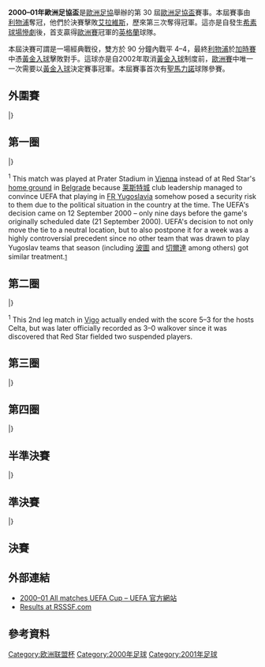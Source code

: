 {{Infobox 國際足球賽事賽季
| tourney_name          = 歐洲足協盃
| year                  = 2000–01
| image                 = Signal Iduna Park new sign.jpg
| size                  = 300px
| caption               = 決賽於[[多蒙特|多蒙特]]的[[西格納伊度納公園|西法倫球場]]舉行
| edition               = 30
| defending_champ_other = {{flagicon|TUR}} [[加拉塔沙雷體育會足球隊|加拉塔沙雷]]
| dates                 = 2000年8月8日–2001年5月16日
| num_teams             = 
| associations          = 
| champion_other        = {{flagicon|ENG}} [[利物浦足球俱樂部|利物浦]]
| count                 = 3
| second_other          = {{flagicon|ESP}} [[阿拉維斯競技俱樂部|艾拉維斯]]
| matches               = 
| goals                 = 
| attendance            = 
| top_scorer            = 
| player                = 
| prevseason            = [[1999–2000年歐洲足協盃|1999–2000]]
| nextseason            = [[2001–02年歐洲足協盃|2001–02]]
}}

'''2000–01年歐洲足協盃'''是[[歐洲足協|歐洲足協]]舉辦的第 30 屆[[歐洲足協盃|歐洲足協盃]]賽事。本屆賽事由[[利物浦足球俱樂部|利物浦]]奪冠，他們於決賽擊敗[[阿拉維斯競技俱樂部|艾拉維斯]]，歷來第三次奪得冠軍。這亦是自發生[[希素球場慘劇|希素球場慘劇]]後，首支贏得[[歐洲三大盃|歐洲賽]]冠軍的[[英格蘭|英格蘭]]球隊。

本屆決賽可謂是一場經典戰役，雙方於 90 分鐘內戰平 4–4，最終[[利物浦足球俱樂部|利物浦]]於[[加時賽|加時賽]]中憑[[黃金入球|黃金入球]]擊敗對手。這球亦是自2002年取消[[黃金入球|黃金入球]]制度前，[[歐洲三大盃|歐洲賽]]中唯一一次需要以[[黃金入球|黃金入球]]決定賽事冠軍。本屆賽事首次有[[聖馬力諾|聖馬力諾]]球隊參賽。

== 外圍賽 ==
{{TwoLeg start}}
{{TwoLegResult|[[卡拉奧華大學足球會|FC卡拉奧華大學]]|ROU|1–2|'''[[樸比達足球會|樸比達]]'''|MKD|1–1 |0–1 }}
{{TwoLegResult|[[科哥里體育會|科哥里]]|SMR|1–12|'''[[巴塞爾足球俱樂部|巴素利]]'''|SUI|1–5 |0–7 }}
{{TwoLegResult|[[尼菲治巴庫足球俱樂部|尼菲治巴庫]]|AZE|2–3|'''[[戈里察足球俱樂部|哥利卡]]'''|SVN|1–0 1|1–3 }}
{{TwoLegResult|'''[[維也納迅速足球會|維也納迅速]]'''|AUT|6–0|[[圖達杜利斯體育會|圖達杜利斯]]|ALB|2–0 |4–0 }}
{{TwoLegResult|'''[[布魯日足球俱樂部|布魯日]]'''|BEL|6–1|[[科羅拉足球會|科羅拉]]|EST|4–1 |2–0 }}
{{TwoLegResult|[[韋斯特曼納島競技俱樂部|韋斯特曼納耶]]|ISL|0–5|'''[[哈茨足球俱樂部|赫斯]]'''|SCO|0–2 |0–3 }}
{{TwoLegResult|'''[[AB哥本哈根|AB哥本哈根]]'''|DEN|9–0|[[B36托爾斯港|B36拖錫雲]]|FRO|8–0 |1–0 }}
{{TwoLegResult|[[高利寧足球會|高利寧]]|NIR|1–3|'''[[奧爾格里特足球俱樂部|奧基迪]]'''|SWE|1–2 |0–1 }}
{{TwoLegResult|[[葉里溫艾拉華特足球會|艾拉華特]]|ARM|3–4|'''[[科希策足球俱樂部|高斯錫]]'''|SVK|2–3 |1–1 }}
{{TwoLegResult|'''[[克魯舍瓦茨進步足球俱樂部|拿比達克]]'''|SCG|6–2|[[維爾揚迪圖列維克足球俱樂部|圖列維克]]|EST|5–1 |1–1 }}
{{TwoLegResult|'''[[MTK布達佩斯足球俱樂部|MTK匈格利亞]]'''|HUN|5–2|[[祖基利赫爾辛基足球會|祖基利]]|FIN|1–0 |4–2 }}
{{TwoLegResult|'''[[波爾塔瓦沃爾斯克拉足球俱樂部|禾斯克拉]]'''|UKR|4–0|[[拉博特尼基足球俱樂部|拉布歷基]]|MKD|2–0 |2–0 }}
{{TwoLegResult|[[阿克拉內斯競技俱樂部|阿簡尼斯]]|ISL|2–6|'''[[KAA根特|真特]]'''|BEL|2–3 |0–3 }}
{{TwoLegResult|[[班戈爾城足球俱樂部|賓高城]]|WAL|0–11|'''[[哈爾姆斯塔德足球俱樂部|咸史達斯]]'''|SWE|0–7 |0–4 }}
{{TwoLegResult|[[雲特史比斯足球會|雲特史比斯]]|LVA|3–4|'''[[沃紹什體育俱樂部|華沙斯]]'''|HUN|2–1 |1–3 {{aet}} }}
{{TwoLegResult|[[埃施青年足球俱樂部|埃施祖尼斯]]|LUX|0–11|'''[[凱爾特人足球俱樂部|些路迪]]'''|SCO|0–4 |0–7 }}
{{TwoLegResult|'''[[德諾維斯足球會|德諾維斯]]'''|CZE|4–0|[[布杜諾斯特足球會|布杜諾斯特]]|BIH|3–0 |1–0 }}
{{TwoLegResult|[[湯瑪利足球會|湯瑪利]]|ALB|2–5|'''[[尼科西亞希臘人競技足球俱樂部|尼科西亞]]'''|CYP|2–3 |0–2 }}
{{TwoLegResult|'''[[布加勒斯特迅速足球俱樂部|布加勒斯特迅速]]'''|ROU|3–1|[[米卡足球俱樂部|米卡]]|ARM|3–0 |0–1 }}
{{TwoLegResult|[[格魯吉亞WIT足球俱樂部|WIT格魯吉亞]]|GEO|1–4|'''[[耶路撒冷貝塔足球俱樂部|耶路撒冷比達]]'''|ISR|0–3 |1–1 |var1=1990}}
{{TwoLegResult|[[奧摩尼亞體育會|奧摩尼亞]]|CYP|1–2|'''[[納夫堤克足球會|納夫堤克]]'''|BUL|0–0 |1–2 }}
{{TwoLegResult|[[澤列茲尼察足球俱樂部|薛謝斯歷卡]]|BIH|1–3|'''[[維斯瓦克拉科夫足球俱樂部|克拉科夫]]'''|POL|0–0 |1–3 }}
{{TwoLegResult|[[舒列夫足球會|舒列夫]]|MDA|0–3|'''[[盧布爾雅那奧林匹亞足球俱樂部_(已解散)|奧林比查]]'''|SVN|0–0 |0–3 }}
{{TwoLegResult|[[卡柏斯足球會|卡柏斯]]|AZE|0–7|'''[[安塔利亞體育|安塔利亞]]'''|TUR|0–2 |0–5 }}
{{TwoLegResult|[[扎爾吉里斯足球俱樂部|薩基列斯]]|LTU|2–7|'''[[羅切霍茹夫足球俱樂部|魯治卓索]]'''|POL|2–1 |0–6 }}
{{TwoLegResult|[[阿伯丁足球俱樂部|鴨巴甸]]|SCO|2–2{{agr}}|'''[[波希米亞人足球俱樂部|波希米亞人]]'''|IRL|1–2 |1–0 }}
{{TwoLegResult|[[高泰足球會|高泰]]|FRO|1–4|'''[[IFK諾爾雪平足球俱樂部|諾高平]]'''|SWE|0–2 |1–2 }}
{{TwoLegResult|[[美達雷斯足球會|美達雷斯]]|LVA|1–2|'''[[白蘭恩體育會|白蘭恩]]'''|NOR|1–1 |0–1 }}
{{TwoLegResult|[[斯拉維亞莫茲里足球俱樂部|斯拉維亞莫兹里]]|BLR|1–1{{agr}}|'''[[海法馬卡比足球俱樂部|海法馬卡比]]'''|ISR|1–1 |0–0 }}
{{TwoLegResult|'''[[布拉迪斯拉發斯洛萬體育會|斯洛雲]]'''|SVK|4–0|[[第比利斯火車頭足球俱樂部|第比利斯火車頭]]|GEO|2–0 |2–0 |var2=1990}}
{{TwoLegResult|[[斯利馬流浪者足球俱樂部|斯利馬流浪]]|MLT|3–5|'''[[游擊隊足球俱樂部|柏迪遜]]'''|SCG|2–1 |1–4 }}
{{TwoLegResult|[[蒂拉斯波爾足球俱樂部|泰拉斯普爾]]|MDA|2–11|'''[[索菲亞中央陸軍足球俱樂部|索菲亞中央陸軍]]'''|BUL|2–3 |0–8 }}
{{TwoLegResult|'''[[AIK足球會|AIK蘇納]]'''|SWE|3–0|[[高美爾足球俱樂部|高美爾]]|BLR|1–0 |2–0 }}
{{TwoLegResult|'''[[HJK赫爾辛基|赫爾辛基]]'''|FIN|4–3|[[基雲馬查體育會|基雲馬查]]|LUX|4–1 |0–2 }}
{{TwoLegResult|[[格倫杜蘭足球俱樂部|格倫杜蘭]]|NIR|0–4|'''[[利勒斯特羅姆體育俱樂部|利尼史特朗]]'''|NOR|0–3 |0–1 }}
{{TwoLegResult|[[伊蘭拿斯足球會|伊蘭拿斯]]|LTU|0–7|'''[[利爾斯SK|利亞斯]]'''|BEL|0–3 |0–4 }}
{{TwoLegResult|'''[[博維斯塔足球會|博維斯塔]]'''|POR|5–0|[[巴里鎮足球俱樂部|巴利鎮]]|WAL|2–0 |3–0 }}
{{TwoLegResult|[[星座體育|星座體育]]|AND|0–16|'''[[巴列卡諾足球俱樂部|華歷簡奴]]'''|ESP|0–10 |0–6 }}
{{TwoLegResult|'''[[洛桑體育足球俱樂部|洛桑體育]]'''|SUI|2–0|[[科克城足球俱樂部|曲克城]]|IRL|1–0 |1–0 }}
{{TwoLegResult|'''[[里耶卡足球俱樂部|列積卡]]'''|CRO|8–6|[[瓦萊塔足球俱樂部|華列達]]|MLT|3–2 |5–4 {{aet}} }}
{{TwoLegResult|'''[[阿米卡弗龍基體育會|阿米卡]]'''|POL|6–3|[[瓦杜茲足球俱樂部|華杜斯]]|LIE|3–0 |3–3 }}
|}

== 第一圈 ==
{{TwoLeg start}}
{{TwoLegResult|[[基希訥烏野牛足球俱樂部|森布魯]]|MDA|1–4|'''[[柏林赫塔體育俱樂部|哈化柏林]]'''|GER|1–2|0–2}}
{{TwoLegResult|[[安塔利亞體育|安塔利亞]]|TUR|2–6|'''[[雲達不萊梅體育會|雲達不萊梅]]'''|GER|2–0|0–6}}
{{TwoLegResult|[[波希米亞人足球俱樂部|波希米亞人]]|IRL|2–3|'''[[凱澤斯勞滕足球俱樂部|凱沙羅頓]]'''|GER|1–3|1–0}}
{{TwoLegResult|'''[[斯圖加特足球俱樂部|史特加]]'''|GER|3–3{{agr}}|[[哈茨足球俱樂部|赫斯]]|SCO|1–0|2–3}}
{{TwoLegResult|[[德諾維斯足球會|德諾維斯]]|CZE|0–1|'''[[1860慕尼黑足球俱樂部|1860慕尼黑]]'''|GER|0–0|0–1}}
{{TwoLegResult|'''[[莫斯科火車頭足球俱樂部|莫斯科火車頭]]'''|RUS|4–2|[[納夫堤克足球會|納夫堤克]]|BUL|4–2|0–0}}
{{TwoLegResult|[[IFK諾爾雪平足球俱樂部|諾高平]]|SWE|3–4|'''[[利貝雷茨足球俱樂部|利巴域]]'''|CZE|2–2|1–2}}
{{TwoLegResult|[[布加勒斯特迅速足球俱樂部|布加勒斯特迅速]]|ROU|0–1|'''[[利物浦足球俱樂部|利物浦]]'''|ENG|0–1|0–0}}
{{TwoLegResult|[[蘇黎世足球俱樂部|蘇黎世]]|SUI|1–4|'''[[KRC亨克|亨克]]'''|BEL|1–2|0–2}}
{{TwoLegResult|[[盧布爾雅那奧林匹亞足球俱樂部_(已解散)|奧林比查]]|SVN|2–3|'''[[皇家西班牙人體育俱樂部|愛斯賓奴]]'''|ESP|2–1|0–2}}
{{TwoLegResult|[[波爾塔瓦沃爾斯克拉足球俱樂部|禾斯克拉]]|UKR|2–4|'''[[博維斯塔足球會|博維斯塔]]'''|POR|1–2|1–2}}
{{TwoLegResult|[[邦比足球會|邦比]]|DEN|1–2|'''[[奧西耶克足球俱樂部|奧斯積克]]'''|CRO|1–2|0–0}}
{{TwoLegResult|[[羅切霍茹夫足球俱樂部|魯治卓索]]|POL|1–7|'''[[國際米蘭足球俱樂部|國際米蘭]]'''|ITA|0–3|1–4}}
{{TwoLegResult|[[樸比達足球會|樸比達]]|MKD|0–6|'''[[帕爾瑪足球俱樂部|帕爾馬]]'''|ITA|0–2|0–4}}
{{TwoLegResult|'''[[洛桑體育足球俱樂部|洛桑體育]]'''|SUI|5–2|[[莫斯科魚雷足球俱樂部|莫斯科魚雷]]|RUS|3–2|2–0}}
{{TwoLegResult|'''[[維戈塞爾塔足球俱樂部|切爾達]]'''|ESP|1–0|[[里耶卡足球俱樂部|列積卡]]|CRO|0–0|1–0{{aet}}}}
{{TwoLegResult|[[萊斯特城足球俱樂部|李斯特城]]|ENG|2–4|'''[[貝爾格萊德紅星足球俱樂部|貝爾格萊德紅星]]'''|SCG|1–1|1–3<sup>1</sup>}}
{{TwoLegResult|[[洛達JC|洛達]]|NED|1–4|'''[[國際巴迪斯拉華足球會|國際巴迪斯拉華]]'''|SVK|0–2|1–2}}
{{TwoLegResult|[[克里沃羅格克里夫巴斯足球俱樂部|卡夫巴斯]]|UKR|0–6|'''[[南特足球俱樂部|南特]]'''|FRA|0–1|0–5}}
{{TwoLegResult|'''[[帕奧克足球俱樂部|PAOK沙朗歷基]]'''|GRE|6–4|[[耶路撒冷貝塔足球俱樂部|耶路撒冷比達]]|ISR|3–1|3–3}}
{{TwoLegResult|'''[[布拉格斯拉維亞體育俱樂部|布拉格斯拉維亞]]'''|CZE|5–0|[[AB哥本哈根|AB哥本哈根]]|DEN|3–0|2–0}}
{{TwoLegResult|'''[[維也納迅速足球會|維也納迅速]]'''|AUT|4–1|[[奧爾格里特足球俱樂部|奧基迪]]|SWE|3–0|1–1}}
{{TwoLegResult|[[KAA根特|真特]]|BEL|0–9|'''[[阿賈克斯足球俱樂部|阿積士]]'''|NED|0–6|0–3}}
{{TwoLegResult|'''[[利勒斯特羅姆體育俱樂部|利尼史特朗]]'''|NOR|4–3|[[莫斯科迪納摩足球俱樂部|莫斯科戴拿模]]|RUS|3–1|1–2}}
{{TwoLegResult|[[科希策足球俱樂部|高斯錫]]|SVK|2–3|'''[[格拉茨AK競技會|格拉茨AK]]'''|AUT|2–3|0–0}}
{{TwoLegResult|[[索菲亞中央陸軍足球俱樂部|索菲亞中央陸軍]]|BUL|2–2{{agr}}|'''[[MTK布達佩斯足球俱樂部|MTK匈格利亞]]'''|HUN|1–2|1–0}}
{{TwoLegResult|'''[[阿拉維斯競技俱樂部|艾拉維斯]]'''|ESP|4–3|[[加辛塔體育|加辛塔]]|TUR|0–0|4–3}}
{{TwoLegResult|'''[[提洛爾恩斯布魯克足球會|提洛爾恩斯布魯克]]'''|AUT|5–3|[[佛羅倫薩足球俱樂部|費倫天拿]]|ITA|3–1|2–2}}
{{TwoLegResult|'''[[布魯日足球俱樂部|布魯日]]'''|BEL|3–0|[[尼科西亞希臘人競技足球俱樂部|尼科西亞]]|CYP|2–0|1–0}}
{{TwoLegResult|[[莫斯科中央陸軍足球俱樂部|莫斯科中央陸軍]]|RUS|0–1|'''[[域堡足球會|域堡]]'''|DEN|0–0|0–1{{aet}}}}
{{TwoLegResult|'''[[凱爾特人足球俱樂部|些路迪]]'''|SCO|3–2|[[HJK赫爾辛基|赫爾辛基]]|FIN|2–0|1–2{{aet}}}}
{{TwoLegResult|[[古格奴足球會|古格奴]]|FRA|0–1|'''[[伊拿克里斯足球會|伊拿克里斯]]'''|GRE|0–0|0–1}}
{{TwoLegResult|[[切爾西足球俱樂部|車路士]]|ENG|1–2|'''[[聖加倫足球俱樂部|聖加倫]]'''|SUI|1–0|0–2}}
{{TwoLegResult|[[皇家薩拉戈薩|薩拉戈薩]]|ESP|5–5{{pso|3–4}}|'''[[維斯瓦克拉科夫足球俱樂部|克拉科夫]]'''|POL|4–1|1–4{{aet}}}}
{{TwoLegResult|[[莫迪足球會|莫迪]]|NOR|1–2|'''[[巴列卡諾足球俱樂部|華歷簡奴]]'''|ESP|0–1|1–1}}
{{TwoLegResult|[[戈里察足球俱樂部|哥利卡]]|SVN|1–11|'''[[羅馬體育俱樂部|羅馬]]'''|ITA|1–4|0–7}}
{{TwoLegResult|[[AIK足球會|AIK蘇納]]|SWE|1–2|'''[[賀福治足球會|賀福治]]'''|DEN|0–1|1–1{{aet}}}}
{{TwoLegResult|'''[[維迪斯|維迪斯]]'''|NED|4–2|[[海法馬卡比足球俱樂部|海法馬卡比]]|ISR|3–0|1–2}}
{{TwoLegResult|[[沃紹什體育俱樂部|華沙斯]]|HUN|2–4|'''[[AEK雅典足球會|AEK雅典]]'''|GRE|2–2|0–2}}
{{TwoLegResult|[[游擊隊足球俱樂部|柏迪遜]]|SCG|1–2|'''[[波爾圖足球俱樂部|波圖]]'''|POR|1–1|0–1}}
{{TwoLegResult|[[弗拉季高加索阿拉尼亞足球俱樂部|阿蘭尼亞]]|RUS|0–5|'''[[阿米卡弗龍基體育會|阿米卡]]'''|POL|0–3|0–2}}
{{TwoLegResult|'''[[哈爾姆斯塔德足球俱樂部|咸史達斯]]'''|SWE|4–3|[[里斯本與本菲卡體育俱樂部|賓菲加]]|POR|2–1|2–2}}
{{TwoLegResult|[[杜納基瓦洛斯足球會|杜拿費亞]]|HUN|1–4|'''[[飛燕諾|飛燕諾]]'''|NED|0–1|1–3}}
{{TwoLegResult|[[利爾斯SK|利亞斯]]|BEL|1–5|'''[[波爾多足球俱樂部|波爾多]]'''|FRA|0–0|1–5}}
{{TwoLegResult|[[華沙波蘭人足球俱樂部|華沙普隆尼亞]]|POL|0–3|'''[[烏迪內斯足球俱樂部|烏甸尼斯]]'''|ITA|0–1|0–2}}
{{TwoLegResult|'''[[巴塞爾足球俱樂部|巴素利]]'''|SUI|7–6|[[白蘭恩體育會|白蘭恩]]|NOR|3–2|4–4}}
{{TwoLegResult|[[克魯舍瓦茨進步足球俱樂部|拿比達克]]|SCG|0–6|'''[[OFI克里特|OFI克雷迪]]'''|GRE|0–0|0–6}}
{{TwoLegResult|[[布拉迪斯拉發斯洛萬體育會|斯洛雲]]|SVK|1–4|'''[[薩格勒布迪納摩足球俱樂部|薩格勒布戴拿模]]'''|CRO|0–3|1–1}}
|}

<sup>1</sup> This match was played at Prater Stadium in [[Vienna|Vienna]] instead of at Red Star's [[Marakana|home ground]] in [[Belgrade|Belgrade]] because [[莱斯特城足球俱乐部|莱斯特城]] club leadership managed to convince UEFA that playing in [[FR_Yugoslavia|FR Yugoslavia]] somehow posed a security risk to them due to the political situation in the country at the time. The UEFA's decision came on 12 September 2000 – only nine days before the game's originally scheduled date (21 September 2000). UEFA's decision to not only move the tie to a neutral location, but to also postpone it for a week was a highly controversial precedent since no other team that was drawn to play Yugoslav teams that season (including [[波爾圖足球俱樂部|波圖]] and [[維戈塞爾塔足球俱樂部|切爾達]] among others) got similar treatment.<small>[http://www.arhiva.srbija.gov.rs/vesti/2000-09/13/21377.html]{{Wayback|url=http://www.arhiva.srbija.gov.rs/vesti/2000-09/13/21377.html |date=20150923173547 }}</small>

== 第二圈 ==
{{TwoLeg start}}
{{TwoLegResult|[[伊拿克里斯足球會|伊拿克里斯]]|GRE|4–5|'''[[凱澤斯勞滕足球俱樂部|凱沙羅頓]]'''|GER|1–3|3–2}}
{{TwoLegResult|'''[[奧西耶克足球俱樂部|奧斯積克]]'''|CRO|4–1|[[維也納迅速足球會|維也納迅速]]|AUT|2–1|2–0}}
{{TwoLegResult|[[烏迪內斯足球俱樂部|烏甸尼斯]]|ITA|1–3|'''[[帕奧克足球俱樂部|PAOK沙朗歷基]]'''|GRE|1–0|0–3{{aet}}}}
{{TwoLegResult|'''[[雲達不萊梅體育會|雲達不萊梅]]'''|GER|9–3|[[KRC亨克|亨克]]|BEL|4–1|5–2}}
{{TwoLegResult|[[哈爾姆斯塔德足球俱樂部|咸史達斯]]|SWE|4–5|'''[[1860慕尼黑足球俱樂部|1860慕尼黑]]'''|GER|3–2|1–3}}
{{TwoLegResult|'''[[AEK雅典足球會|AEK雅典]]'''|GRE|6–2|[[賀福治足球會|賀福治]]|DEN|5–0|1–2}}
{{TwoLegResult|'''[[柏林赫塔體育俱樂部|哈化柏林]]'''|GER|4–2|[[阿米卡弗龍基體育會|阿米卡]]|POL|3–1|1–1}}
{{TwoLegResult|[[利勒斯特羅姆體育俱樂部|利尼史特朗]]|NOR|3–5|'''[[阿拉維斯競技俱樂部|艾拉維斯]]'''|ESP|1–3|2–2}}
{{TwoLegResult|'''[[國際米蘭足球俱樂部|國際米蘭]]'''|ITA|1–1{{agr}}|[[維迪斯|維迪斯]]|NED|0–0|1–1}}
{{TwoLegResult|'''[[波爾多足球俱樂部|波爾多]]'''|FRA|3–2|[[凱爾特人足球俱樂部|些路迪]]|SCO|1–1|2–1{{aet}}}}
{{TwoLegResult|'''[[皇家西班牙人體育俱樂部|愛斯賓奴]]'''|ESP|4–1|[[格拉茨AK競技會|格拉茨AK]]|AUT|4–0|0–1}}
{{TwoLegResult|[[博維斯塔足球會|博維斯塔]]|POR|1–2|'''[[羅馬體育俱樂部|羅馬]]'''|ITA|0–1|1–1}}
{{TwoLegResult|[[提洛爾恩斯布魯克足球會|提洛爾恩斯布魯克]]|AUT|2–3|'''[[斯圖加特足球俱樂部|史特加]]'''|GER|1–0|1–3}}
{{TwoLegResult|[[貝爾格萊德紅星足球俱樂部|貝爾格萊德紅星]]|SCG|4–5|'''[[維戈塞爾塔足球俱樂部|切爾達]]'''|ESP|1–0|0–3<sup>1</sup>}}
{{TwoLegResult|'''[[莫斯科火車頭足球俱樂部|莫斯科火車頭]]'''|RUS|3–1|[[國際巴迪斯拉華足球會|國際巴迪斯拉華]]|SVK|1–0|2–1}}
{{TwoLegResult|[[巴塞爾足球俱樂部|巴素利]]|SUI|1–3|'''[[飛燕諾|飛燕諾]]'''|NED|1–2|0–1}}
{{TwoLegResult|'''[[利物浦足球俱樂部|利物浦]]'''|ENG|4–2|[[利貝雷茨足球俱樂部|利巴域]]|CZE|1–0|3–2}}
{{TwoLegResult|'''[[巴列卡諾足球俱樂部|華歷簡奴]]'''|ESP|2–2{{agr}}|[[域堡足球會|域堡]]|DEN|1–0|1–2}}
{{TwoLegResult|'''[[洛桑體育足球俱樂部|洛桑體育]]'''|SUI|3–2|[[阿賈克斯足球俱樂部|阿積士]]|NED|1–0|2–2}}
{{TwoLegResult|'''[[南特足球俱樂部|南特]]'''|FRA|3–1|[[MTK布達佩斯足球俱樂部|MTK匈格利亞]]|HUN|2–1|1–0}}
{{TwoLegResult|'''[[布魯日足球俱樂部|布魯日]]'''|BEL|3–2|[[聖加倫足球俱樂部|聖加倫]]|SUI|2–1|1–1}}
{{TwoLegResult|'''[[帕爾瑪足球俱樂部|帕爾馬]]'''|ITA|2–1|[[薩格勒布迪納摩足球俱樂部|薩格勒布戴拿模]]|CRO|2–0|0–1}}
{{TwoLegResult|[[OFI克里特|OFI克雷迪]]|GRE|3–6|'''[[布拉格斯拉維亞體育俱樂部|布拉格斯拉維亞]]'''|CZE|2–2|1–4}}
{{TwoLegResult|[[維斯瓦克拉科夫足球俱樂部|克拉科夫]]|POL|0–3|'''[[波爾圖足球俱樂部|波圖]]'''|POR|0–0|0–3}}
|}

<sup>1</sup> This 2nd leg match in [[Vigo|Vigo]] actually ended with the score 5–3 for the hosts Celta, but was later officially recorded as 3–0 walkover since it was discovered that Red Star fielded two suspended players.

== 第三圈 ==
{{TwoLeg start}}
{{TwoLegResult|[[柏林赫塔體育俱樂部|哈化柏林]]|GER|1–2|'''[[國際米蘭足球俱樂部|國際米蘭]]'''|ITA|0–0|1–2}}
{{TwoLegResult|'''[[帕爾瑪足球俱樂部|帕爾馬]]'''|ITA|4–2|[[1860慕尼黑足球俱樂部|1860慕尼黑]]|GER|2–2|2–0}}
{{TwoLegResult|[[飛燕諾|飛燕諾]]|NED|3–4|'''[[斯圖加特足球俱樂部|史特加]]'''|GER|2–2|1–2}}
{{TwoLegResult|[[莫斯科火車頭足球俱樂部|莫斯科火車頭]]|RUS|0–2|'''[[巴列卡諾足球俱樂部|華歷簡奴]]'''|ESP|0–0|0–2}}
{{TwoLegResult|'''[[PSV燕豪芬|PSV燕豪芬]]'''|NED|4–0|[[帕奧克足球俱樂部|PAOK沙朗歷基]]|GRE|3–0|1–0}}
{{TwoLegResult|'''[[羅馬體育俱樂部|羅馬]]'''|ITA|4–0|[[漢堡體育俱樂部|漢堡]]|GER|1–0|3–0}}
{{TwoLegResult|'''[[南特足球俱樂部|南特]]'''|FRA|7–4|[[洛桑體育足球俱樂部|洛桑體育]]|SUI|4–3|3–1}}
{{TwoLegResult|'''[[波爾多足球俱樂部|波爾多]]'''|FRA|4–1|[[雲達不萊梅體育會|雲達不萊梅]]|GER|4–1|0–0}}
{{TwoLegResult|[[奧林匹亞科斯足球俱樂部|奧林比亞高斯]]|GRE|2–4|'''[[利物浦足球俱樂部|利物浦]]'''|ENG|2–2|0–2}}
{{TwoLegResult|[[勒沃庫森足球俱樂部|利華古遜]]|GER|4–6|'''[[AEK雅典足球會|AEK雅典]]'''|GRE|4–4|0–2}}
{{TwoLegResult|[[頓涅茨克礦工足球俱樂部|薩克達]]|UKR|0–1|'''[[維戈塞爾塔足球俱樂部|切爾達]]'''|ESP|0–0|0–1}}
{{TwoLegResult|'''[[阿拉維斯競技俱樂部|艾拉維斯]]'''|ESP|4–2|[[洛辛堡足球會|洛辛堡]]|NOR|1–1|3–1}}
{{TwoLegResult|[[皇家西班牙人體育俱樂部|愛斯賓奴]]|ESP|0–2|'''[[波爾圖足球俱樂部|波圖]]'''|POR|0–2|0–0}}
{{TwoLegResult|[[奧西耶克足球俱樂部|奧斯積克]]|CRO|3–5|'''[[布拉格斯拉維亞體育俱樂部|布拉格斯拉維亞]]'''|CZE|2–0|1–5}}
{{TwoLegResult|[[布魯日足球俱樂部|布魯日]]|BEL|1–3|'''[[巴塞羅那足球俱樂部|巴塞隆拿]]'''|ESP|0–2|1–1}}
{{TwoLegResult|[[流浪者足球俱樂部|格拉斯哥流浪]]|SCO|1–3|'''[[凱澤斯勞滕足球俱樂部|凱沙羅頓]]'''|GER|1–0|0–3}}
|}

== 第四圈 ==
{{TwoLeg start}}
{{TwoLegResult|[[布拉格斯拉維亞體育俱樂部|布拉格斯拉維亞]]|CZE|0–1|'''[[凱澤斯勞滕足球俱樂部|凱沙羅頓]]'''|GER|0–0|0–1}}
{{TwoLegResult|[[斯圖加特足球俱樂部|史特加]]|GER|1–2|'''[[維戈塞爾塔足球俱樂部|切爾達]]'''|ESP|0–0|1–2}}
{{TwoLegResult|'''[[PSV燕豪芬|PSV燕豪芬]]'''|NED|4–4{{agr}}|[[帕爾瑪足球俱樂部|帕爾馬]]|ITA|2–1|2–3}}
{{TwoLegResult|[[AEK雅典足球會|AEK雅典]]|GRE|0–6|'''[[巴塞羅那足球俱樂部|巴塞隆拿]]'''|ESP|0–1|0–5}}
{{TwoLegResult|'''[[阿拉維斯競技俱樂部|艾拉維斯]]'''|ESP|5–3|[[國際米蘭足球俱樂部|國際米蘭]]|ITA|3–3|2–0}}
{{TwoLegResult|'''[[波爾圖足球俱樂部|波圖]]'''|POR|4–3|[[南特足球俱樂部|南特]]|FRA|3–1|1–2}}
{{TwoLegResult|'''[[巴列卡諾足球俱樂部|華歷簡奴]]'''|ESP|6–2|[[波爾多足球俱樂部|波爾多]]|FRA|4–1|2–1}}
{{TwoLegResult|[[羅馬體育俱樂部|羅馬]]|ITA|1–2|'''[[利物浦足球俱樂部|利物浦]]'''|ENG|0–2|1–0}}
|}

== 半準決賽 ==
{{TwoLeg start}}
{{TwoLegResult|'''[[巴塞羅那足球俱樂部|巴塞隆拿]]{{agr}}'''|ESP|4–4|[[維戈塞爾塔足球俱樂部|切爾達]]|ESP|2-1|2–3}}
{{TwoLegResult|[[波爾圖足球俱樂部|波圖]]|POR|0–2|'''[[利物浦足球俱樂部|利物浦]]'''|ENG|0–0|0–2}}
{{TwoLegResult|'''[[阿拉維斯競技俱樂部|艾拉維斯]]'''|ESP|4–2|[[巴列卡諾足球俱樂部|華歷簡奴]]|ESP|3–0|1–2}}
{{TwoLegResult|'''[[凱澤斯勞滕足球俱樂部|凱沙羅頓]]'''|GER|2–0|[[PSV燕豪芬|PSV燕豪芬]]|NED|1–0|1–0}}
|}

== 準決賽 ==
{{TwoLegStart}}
{{TwoLegResult|'''[[阿拉維斯競技俱樂部|艾拉維斯]]'''|ESP|9–2|[[凱澤斯勞滕足球俱樂部|凱沙羅頓]]|GER|5–1|4–1}}
{{TwoLegResult|[[巴塞羅那足球俱樂部|巴塞隆拿]]|ESP|0–1|'''[[利物浦足球俱樂部|利物浦]]'''|ENG|0–0|0–1}}
|}

== 決賽 ==
{{Football box
| date         = 2001年5月16日
| time         = 20:45
| team1        = [[利物浦足球俱樂部|利物浦]] {{flagicon|ENG}}
| team2        = {{flagicon|ESP}} [[阿拉維斯競技俱樂部|艾拉維斯]]
| aet          = yes
| score        = 5–4
| goals1       = [[Markus_Babbel|Babbel]] {{goal|3}}<br>[[Steven_Gerrard|Gerrard]] {{goal|16}}<br>[[Gary_McAllister|McAllister]] {{goal|40|pen.}}<br>[[Robbie_Fowler|Fowler]] {{goal|72}}<br>[[Delfí_Geli|Geli]] {{golden goal|116|o.g.}}
| goals2       = [[Iván_Alonso|Alonso]] {{goal|26}}<br>[[Javi_Moreno|Moreno]] {{goal|47||49}}<br>[[Jordi_Cruyff|Cruyff]] {{goal|88}}
| stadium      = [[多蒙特|多蒙特]]，[[西格納伊度納公園|西法倫球場]]
| attendance   = 48,050
| referee      = 
| report       = [http://www.uefa.com/uefaeuropaleague/season=2000/matches/round=1532/match=67741/postmatch/lineups/index.html 報告]
}}

== 外部連結 ==
*[http://www.uefa.com/uefaeuropaleague/season=2000/matches/all/index.html 2000–01 All matches UEFA Cup – UEFA 官方網站]{{Wayback|url=http://www.uefa.com/uefaeuropaleague/season=2000/matches/all/index.html |date=20141006073120 }}
*[http://www.rsssf.com/ec/ec200001.html#uefa Results at RSSSF.com]{{Wayback|url=http://www.rsssf.com/ec/ec200001.html#uefa |date=20130529130158 }}

== 參考資料 ==
{{reflist|2}}

{{UEFA_Europa_League_seasons}}

[[Category:欧洲联盟杯|Category:欧洲联盟杯]]
[[Category:2000年足球|Category:2000年足球]]
[[Category:2001年足球|Category:2001年足球]]